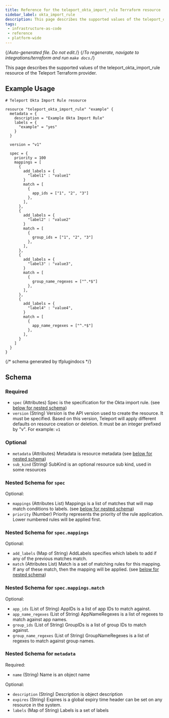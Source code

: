 ```yaml
---
title: Reference for the teleport_okta_import_rule Terraform resource
sidebar_label: okta_import_rule
description: This page describes the supported values of the teleport_okta_import_rule resource of the Teleport Terraform provider.
tags:
 - infrastructure-as-code
 - reference
 - platform-wide
---
```


{/*Auto-generated file. Do not edit.*/}
{/*To regenerate, navigate to integrations/terraform and run `make docs`.*/}

This page describes the supported values of the teleport_okta_import_rule resource of the Teleport Terraform provider.




## Example Usage

```hcl
# Teleport Okta Import Rule resource

resource "teleport_okta_import_rule" "example" {
  metadata = {
    description = "Example Okta Import Rule"
    labels = {
      "example" = "yes"
    }
  }

  version = "v1"

  spec = {
    priority = 100
    mappings = [
      {
        add_labels = {
          "label1" : "value1"
        }
        match = [
          {
            app_ids = ["1", "2", "3"]
          },
        ],
      },
      {
        add_labels = {
          "label2" : "value2"
        }
        match = [
          {
            group_ids = ["1", "2", "3"]
          },
        ],
      },
      {
        add_labels = {
          "label3" : "value3",
        }
        match = [
          {
            group_name_regexes = ["^.*$"]
          },
        ],
      },
      {
        add_labels = {
          "label4" : "value4",
        }
        match = [
          {
            app_name_regexes = ["^.*$"]
          },
        ],
      }
    ]
  }
}
```

{/*  schema generated by tfplugindocs */}
## Schema

### Required

- `spec` (Attributes) Spec is the specification for the Okta import rule. (see [below for nested schema](#nested-schema-for-spec))
- `version` (String) Version is the API version used to create the resource. It must be specified. Based on this version, Teleport will apply different defaults on resource creation or deletion. It must be an integer prefixed by "v". For example: `v1`

### Optional

- `metadata` (Attributes) Metadata is resource metadata (see [below for nested schema](#nested-schema-for-metadata))
- `sub_kind` (String) SubKind is an optional resource sub kind, used in some resources

### Nested Schema for `spec`

Optional:

- `mappings` (Attributes List) Mappings is a list of matches that will map match conditions to labels. (see [below for nested schema](#nested-schema-for-specmappings))
- `priority` (Number) Priority represents the priority of the rule application. Lower numbered rules will be applied first.

### Nested Schema for `spec.mappings`

Optional:

- `add_labels` (Map of String) AddLabels specifies which labels to add if any of the previous matches match.
- `match` (Attributes List) Match is a set of matching rules for this mapping. If any of these match, then the mapping will be applied. (see [below for nested schema](#nested-schema-for-specmappingsmatch))

### Nested Schema for `spec.mappings.match`

Optional:

- `app_ids` (List of String) AppIDs is a list of app IDs to match against.
- `app_name_regexes` (List of String) AppNameRegexes is a list of regexes to match against app names.
- `group_ids` (List of String) GroupIDs is a list of group IDs to match against.
- `group_name_regexes` (List of String) GroupNameRegexes is a list of regexes to match against group names.




### Nested Schema for `metadata`

Required:

- `name` (String) Name is an object name

Optional:

- `description` (String) Description is object description
- `expires` (String) Expires is a global expiry time header can be set on any resource in the system.
- `labels` (Map of String) Labels is a set of labels
